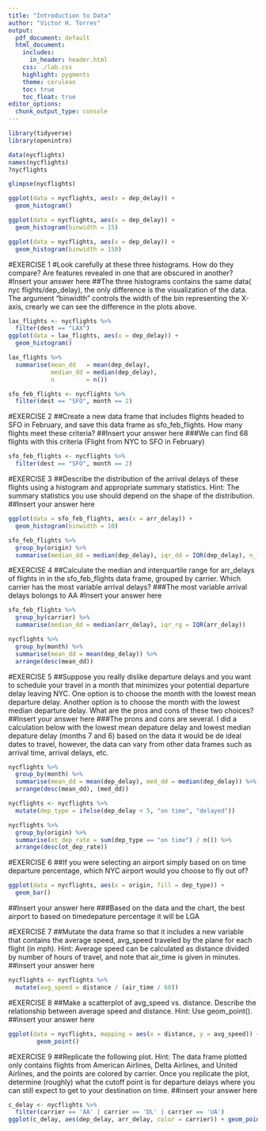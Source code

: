 ```yaml
---
title: "Introduction to Data"
author: "Victor H. Torres"
output:
  pdf_document: default
  html_document:
    includes:
      in_header: header.html
    css: ./lab.css
    highlight: pygments
    theme: cerulean
    toc: true
    toc_float: true
editor_options: 
  chunk_output_type: console
--- 
```


```r
library(tidyverse)
library(openintro)
```

```r
data(nycflights)
names(nycflights)
?nycflights
```


```r
glimpse(nycflights)
```
```r
ggplot(data = nycflights, aes(x = dep_delay)) +
  geom_histogram()
```
```r
ggplot(data = nycflights, aes(x = dep_delay)) +
  geom_histogram(binwidth = 15)
```
```r
ggplot(data = nycflights, aes(x = dep_delay)) +
  geom_histogram(binwidth = 150)
```
#EXERCISE 1
#Look carefully at these three histograms. How do they compare? Are features revealed in one that are obscured in another?
#Insert your answer here
##The three histograms contains the same data( nyc flights/dep_delay), the only difference is the visualization of the data. The argument "binwidth" controls the width of the bin representing the X-axis, crearly we can see the difference in the plots above.


```r
lax_flights <- nycflights %>%
  filter(dest == "LAX")
ggplot(data = lax_flights, aes(x = dep_delay)) +
  geom_histogram()
```
```r
lax_flights %>%
  summarise(mean_dd   = mean(dep_delay), 
            median_dd = median(dep_delay), 
            n         = n())
```
```r
sfo_feb_flights <- nycflights %>%
  filter(dest == "SFO", month == 2)
```
#EXERCISE 2
##Create a new data frame that includes flights headed to SFO in February, and save this data frame as sfo_feb_flights. How many flights meet these criteria?
##Insert your answer here
###We can find 68 flights with this criteria (Flight from NYC to SFO in February)
```r
sfo_feb_flights <- nycflights %>%
  filter(dest == "SFO", month == 2)
```
#EXERCISE 3
##Describe the distribution of the arrival delays of these flights using a histogram and appropriate summary statistics. Hint: The summary statistics you use should depend on the shape of the distribution.
##Insert your answer here
```r
ggplot(data = sfo_feb_flights, aes(x = arr_delay)) +
  geom_histogram(binwidth = 10)
```




```r
sfo_feb_flights %>%
  group_by(origin) %>%
  summarise(median_dd = median(dep_delay), iqr_dd = IQR(dep_delay), n_flights = n())

```
#EXERCISE 4
##Calculate the median and interquartile range for arr_delays of flights in in the sfo_feb_flights data frame, grouped by carrier. Which carrier has the most variable arrival delays?
###The most variable arrival delays bolongs to AA
#Insert your answer here
```r
sfo_feb_flights %>%
  group_by(carrier) %>%
  summarise(median_dd = median(arr_delay), iqr_rg = IQR(arr_delay))
```
```r
nycflights %>%
  group_by(month) %>%
  summarise(mean_dd = mean(dep_delay)) %>%
  arrange(desc(mean_dd))

```
#EXERCISE 5
##Suppose you really dislike departure delays and you want to schedule your travel in a month that minimizes your potential departure delay leaving NYC. One option is to choose the month with the lowest mean departure delay. Another option is to choose the month with the lowest median departure delay. What are the pros and cons of these two choices?
##Insert your answer here
###The prons and cons are several. I did a calculation below with the lowest mean depature delay and lowest median depature delay (months 7 and 6) based on the data it would be de ideal dates to travel, however, the data can vary from other data frames such as arrival time, arrival delays, etc.
```r
nycflights %>%
  group_by(month) %>%
  summarise(mean_dd = mean(dep_delay), med_dd = median(dep_delay)) %>%
  arrange(desc(mean_dd), (med_dd))
```
```r
nycflights <- nycflights %>%
  mutate(dep_type = ifelse(dep_delay < 5, "on time", "delayed"))

```

```r
nycflights %>%
  group_by(origin) %>%
  summarise(ot_dep_rate = sum(dep_type == "on time") / n()) %>%
  arrange(desc(ot_dep_rate))
```
#EXERCISE 6
##If you were selecting an airport simply based on on time departure percentage, which NYC airport would you choose to fly out of?
```r
ggplot(data = nycflights, aes(x = origin, fill = dep_type)) +
  geom_bar()

```
##Insert your answer here
###Based on the data and the chart, the best airport to based on timedepature percentage it will be LGA

#EXERCISE 7
##Mutate the data frame so that it includes a new variable that contains the average speed, avg_speed traveled by the plane for each flight (in mph). Hint: Average speed can be calculated as distance divided by number of hours of travel, and note that air_time is given in minutes.
##insert your answer here
```r
nycflights <- nycflights %>%
  mutate(avg_speed = distance / (air_time / 60))
```
#EXERCISE 8
##Make a scatterplot of avg_speed vs. distance. Describe the relationship between average speed and distance. Hint: Use geom_point().
##insert your answer here
```r
ggplot(data = nycflights, mapping = aes(x = distance, y = avg_speed)) +
        geom_point()
```


#EXERCISE 9
##Replicate the following plot. Hint: The data frame plotted only contains flights from American Airlines, Delta Airlines, and United Airlines, and the points are colored by carrier. Once you replicate the plot, determine (roughly) what the cutoff point is for departure delays where you can still expect to get to your destination on time.
##insert your answer here
```r
c_delay <- nycflights %>%
  filter(carrier == 'AA' | carrier == 'DL' | carrier == 'UA')
ggplot(c_delay, aes(dep_delay, arr_delay, color = carrier)) + geom_point()
```